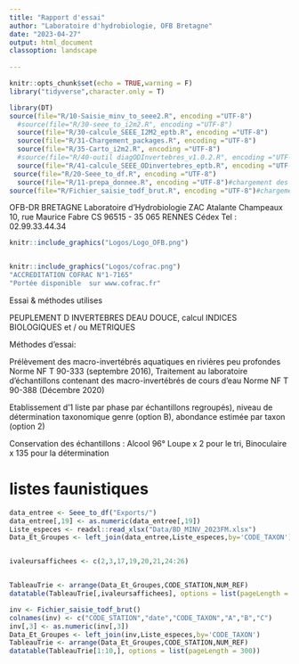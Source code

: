 ```yaml
---
title: "Rapport d'essai"
author: "Laboratoire d'hydrobiologie, OFB Bretagne"
date: "2023-04-27"
output: html_document
classoption: landscape
  
---
```




```r
knitr::opts_chunk$set(echo = TRUE,warning = F)
library("tidyverse",character.only = T)

library(DT)
source(file="R/10-Saisie_minv_to_seee2.R", encoding ="UTF-8")
  #source(file="R/30-seee_to_i2m2.R", encoding ="UTF-8")
  source(file="R/30-calcule_SEEE_I2M2_eptb.R", encoding ="UTF-8")
  source(file="R/31-Chargement_packages.R", encoding ="UTF-8")
  source(file="R/35-Carto_i2m2.R", encoding ="UTF-8")
  #source(file="R/40-outil diagODInvertebres_v1.0.2.R", encoding ="UTF-8")
  source(file="R/41-calcule_SEEE_ODinvertebres_eptb.R", encoding ="UTF-8")
 source(file="R/20-Seee_to_df.R", encoding ="UTF-8")
  source(file="R/11-prepa_donnee.R", encoding ="UTF-8")#chargement des packages
source(file="R/Fichier_saisie_todf_brut.R", encoding ="UTF-8")#chargement des packages
```


OFB-DR BRETAGNE
Laboratoire d'Hydrobiologie
ZAC Atalante Champeaux
10, rue Maurice Fabre
CS 96515 - 35 065 RENNES Cédex
Tel : 02.99.33.44.34

```r

knitr::include_graphics("Logos/Logo_OFB.png")


knitr::include_graphics("Logos/cofrac.png")
"ACCREDITATION COFRAC N°1-7165"  
"Portée disponible  sur www.cofrac.fr"  
```
Essai & méthodes utilises


PEUPLEMENT  D INVERTEBRES DEAU DOUCE, calcul INDICES BIOLOGIQUES et / ou METRIQUES    

Méthodes d’essai:    

Prélèvement des macro-invertébrés aquatiques en rivières peu profondes Norme NF T 90-333 (septembre 2016),
Traitement au laboratoire d’échantillons contenant des macro-invertébrés de cours d’eau Norme NF T 90-388 (Décembre 2020)   

Etablissement  d’1 liste par phase  par échantillons regroupés), niveau de détermination taxonomique genre (option B), abondance estimée par taxon (option 2)   

Conservation des échantillons  : Alcool 96°
Loupe x 2 pour le tri, Binoculaire x 135 pour la détermination




# listes faunistiques

```r
data_entree <- Seee_to_df("Exports/")
data_entree[,19] <- as.numeric(data_entree[,19])
Liste_especes <- readxl::read_xlsx("Data/BD_MINV_2023FM.xlsx")
Data_Et_Groupes <- left_join(data_entree,Liste_especes,by='CODE_TAXON')


ivaleursaffichees <- c(2,3,17,19,20,21,24:26)


TableauTrie <- arrange(Data_Et_Groupes,CODE_STATION,NUM_REF)
datatable(TableauTrie[,ivaleursaffichees], options = list(pageLength = 300)) 


```

```r
inv <- Fichier_saisie_todf_brut()
colnames(inv) <- c("CODE_STATION","date","CODE_TAXON","A","B","C")
inv[,3] <- as.numeric(inv[,3])
Data_Et_Groupes <- left_join(inv,Liste_especes,by='CODE_TAXON')
TableauTrie <- arrange(Data_Et_Groupes,CODE_STATION,NUM_REF)
datatable(TableauTrie[1:10,], options = list(pageLength = 300)) 

```


